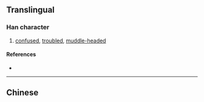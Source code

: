{{also|憒}}
{{character info/new}}
==Translingual==

===Han character===
{{Han char|rn=61|rad=心|as=09|sn=12|four=|canj=PLMO|ids=⿰忄贵}}

# [[confused]], [[troubled]], [[muddle-headed]]

====References====
* {{Han ref|kx=0396.071|hdz=42328.060|uh=6126|ud=24870}}

----

==Chinese==
{{zh-see|憒}}